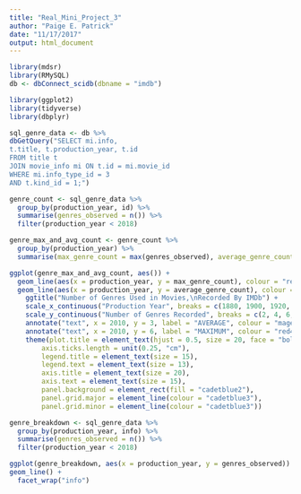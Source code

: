 ```yaml
---
title: "Real_Mini_Project_3"
author: "Paige E. Patrick"
date: "11/17/2017"
output: html_document
---
```


```r
library(mdsr)
library(RMySQL)
db <- dbConnect_scidb(dbname = "imdb")
```

```r
library(ggplot2)
library(tidyverse)
library(dbplyr)
```

```r
sql_genre_data <- db %>%
dbGetQuery("SELECT mi.info, 
t.title, t.production_year, t.id
FROM title t
JOIN movie_info mi ON t.id = mi.movie_id
WHERE mi.info_type_id = 3
AND t.kind_id = 1;")
```

```r
genre_count <- sql_genre_data %>%
  group_by(production_year, id) %>%
  summarise(genres_observed = n()) %>%
  filter(production_year < 2018)
```

```r
genre_max_and_avg_count <- genre_count %>%
  group_by(production_year) %>%
  summarise(max_genre_count = max(genres_observed), average_genre_count = mean(genres_observed))
```

```r
ggplot(genre_max_and_avg_count, aes()) + 
  geom_line(aes(x = production_year, y = max_genre_count), colour = "red4", size = 1.5) +
  geom_line(aes(x = production_year, y = average_genre_count), colour = "magenta4", size = 1.5) +
    ggtitle("Number of Genres Used in Movies,\nRecorded By IMDb") +
    scale_x_continuous("Production Year", breaks = c(1880, 1900, 1920, 1940, 1960, 1980, 2000, 2020)) +
    scale_y_continuous("Number of Genres Recorded", breaks = c(2, 4, 6, 8, 10, 12, 14)) +
    annotate("text", x = 2010, y = 3, label = "AVERAGE", colour = "magenta4", size = 7, face = "bold") +
    annotate("text", x = 2010, y = 6, label = "MAXIMUM", colour = "red4", size = 7, face = "bold") +
    theme(plot.title = element_text(hjust = 0.5, size = 20, face = "bold"), 
        axis.ticks.length = unit(0.25, "cm"),
        legend.title = element_text(size = 15), 
        legend.text = element_text(size = 13),
        axis.title = element_text(size = 20),
        axis.text = element_text(size = 15),
        panel.background = element_rect(fill = "cadetblue2"),
        panel.grid.major = element_line(colour = "cadetblue3"),
        panel.grid.minor = element_line(colour = "cadetblue3"))
```

```r
genre_breakdown <- sql_genre_data %>%
  group_by(production_year, info) %>%
  summarise(genres_observed = n()) %>%
  filter(production_year < 2018)
```

```r
ggplot(genre_breakdown, aes(x = production_year, y = genres_observed)) +
geom_line() +
  facet_wrap("info")
```








